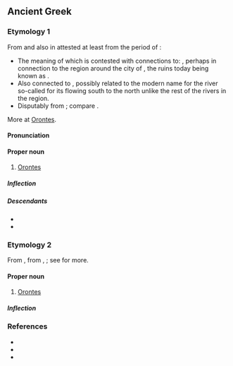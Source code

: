 ==Ancient Greek==

===Etymology 1===
From {{der|grc|akk|𒀀𒊏𒀭𒌓|tr=Arāntu|t=Orontes; site of the {{w|Battle of Qarqar}}}} and also in {{der|grc|egy|jrnt|tr=Arantu/Araunti|t=Orontes; river flowing by {{w|Kadesh_(Syria)|Qadesh}}}} attested at least from the period of {{w|Ramesses II}}:
* The meaning of which is contested with connections to: {{noncog|akk|𒀀𒊏𒀭𒌓|tr=arantu|t=a type of grass; fennel}}, perhaps in connection to the region around the city of {{w|Ugarit}}, the ruins today being known as {{m|ar|رَأْس شَمْرَة|tr=|t=Headland or Cape Fennel}}.
* Also connected to {{noncog|akk|𒀀𒊏𒀭𒁺|tr=araddu, arantu|t=wild ass; stubborn}}, possibly related to the modern name for the river {{m|ar|الْعَاصِي|tr=|t=rebel, stubbornly in error, refusing to be corrected}} so-called for its flowing south to the north unlike the rest of the rivers in the region.
* Disputably from {{der|grc|xme-old|sc=Latn|*Arvand}}; compare {{cog|ae||𐬀𐬎𐬭𐬎𐬎𐬀𐬧𐬝-|swift}}.

More at [[w:Orontes River#Names|Orontes]].

====Pronunciation====
{{grc-IPA}}

====Proper noun====
{{grc-proper noun|Ὀρόντου|m|first}}

# [[Orontes]] {{gloss|river}}

=====Inflection=====
{{grc-decl|Ὀρόντης|ου|form=S}}

=====Descendants=====
* {{desc|el|Ορόντης}}
* {{desc|la|Orontēs|bor=1}}

===Etymology 2===
From {{der|grc|xme-old|sc=Latn|*Arēvand}}, from {{der|grc|ira-pro|*Raivant-}}, {{m|ira-pro|*Rayivant-||possessing wealth}}; see {{cog|xcl|Երուանդ}} for more.

====Proper noun====
{{grc-proper noun|Ὀρόντου|m|first}}

# [[Orontes]] {{gloss|name of any one of a number of ancient Armenian kings}}

=====Inflection=====
{{grc-decl|Ὀρόντης|ου|form=S}}

===References===
* {{R:Woodhouse|1019}}
* {{R:xcl:Perikhanyan|page=7}}
* {{R:Bailly}}
{{c|grc|Rivers}}